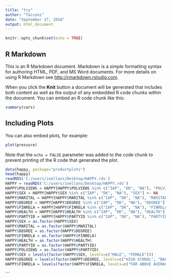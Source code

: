 ```yaml
---
title: "try"
author: "Tacconi"
date: "September 27, 2018"
output: html_document
---
```


```r
knitr::opts_chunk$set(echo = TRUE)
```

## R Markdown

This is an R Markdown document. Markdown is a simple formatting syntax for authoring HTML, PDF, and MS Word documents. For more details on using R Markdown see <http://rmarkdown.rstudio.com>.

When you click the **Knit** button a document will be generated that includes both content as well as the output of any embedded R code chunks within the document. You can embed an R code chunk like this:

```r
summary(cars)
```

## Including Plots

You can also embed plots, for example:

```r
plot(pressure)
```

Note that the `echo = FALSE` parameter was added to the code chunk to prevent printing of the R code that generated the plot.


```r
data(happy, package="productplots")
head(happy)
readRDS('C:/users/inellans/Desktop/HAPPY.rds')
HAPPY = readRDS('C:/users/inellans/Desktop/HAPPY.rds')
HAPPY$POLVIEWS = HAPPY[HAPPY$POLVIEWS %in% c("IAP", "DK", "NA"), "POLVIEWS"] <- NA
HAPPY$SEX = HAPPY[HAPPY$SEX %in% c("IAP", "DK", "NA"), "SEX"] <- NA
HAPPY$MARITAL = HAPPY[HAPPY$MARITAL %in% c("IAP", "DK", "NA"), "MARITAL"] <- NA
HAPPY$DEGREE = HAPPY[HAPPY$DEGREE %in% c("IAP", "DK", "NA"), "DEGREE"] <- NA
HAPPY$FINRELA = HAPPY[HAPPY$FINRELA %in% c("IAP", "DK", "NA"), "FINRELA"] <- NA
HAPPY$HEALTH = HAPPY[HAPPY$HEALTH %in% c("IAP", "DK", "NA"), "HEALTH"] <- NA
HAPPY$PARTYID = HAPPY[HAPPY$PARTYID %in% c("IAP", "DK", "NA"), "PARTYID"] <- NA
HAPPY$SEX = as.factor(HAPPY$SEX)
HAPPY$MARITAL = as.factor(HAPPY$MARITAL)
HAPPY$DEGREE = as.factor(HAPPY$DEGREE)
HAPPY$FINRELA = as.factor(HAPPY$FINRELA)
HAPPY$HEALTH = as.factor(HAPPY$HEALTH)
HAPPY$PARTYID = as.factor(HAPPY$PARTYID)
HAPPY$POLVIEWS = as.factor(HAPPY$PARTYID)
HAPPY$SEX = levels(factor(HAPPY$SEX, levels=c("MALE", "FEMALE")))
HAPPY$DEGREE = levels(factor(HAPPY$DEGREE, levels=c("HIGH SCHOOL", "BACHELOR")))
HAPPY$FINRELA = levels(factor(HAPPY$FINRELA, levels=c("FAR ABOVE AVERAGE", "ABOVE AVERAGE", "AVERAGE", "BELOW AVERAGE", "FAR BELOW AVERAGE", "NA")))
```
```